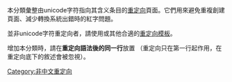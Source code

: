 {{catnav|頁面分類|…|维基百科维护|重定向|非中文重定向}}
{{Redirect category|from=|to=|template={{PAGENAME}}}}
{{NoteTA
|1=zh-cn:字符; zh-tw:字元;
}}

本分類彙整由unicode字符指向其含义条目的[[Wikipedia:重定向|重定向]]頁面。它們用來避免重複創建頁面、減少轉換系統出錯時的紅字問題。

並非unicode字符重定向者，請使用{{tl|別名重定向}}或其他合適的[[Wikipedia:模板消息/重定向頁面|重定向模板]]。

增加本分類時，請在'''重定向語法後的同一行'''放置 {{tl|Unicode字符重定向}} （重定向只在第一行起作用，在重定向底下的敘述會被忽視）。

[[Category:非中文重定向|Category:非中文重定向]]